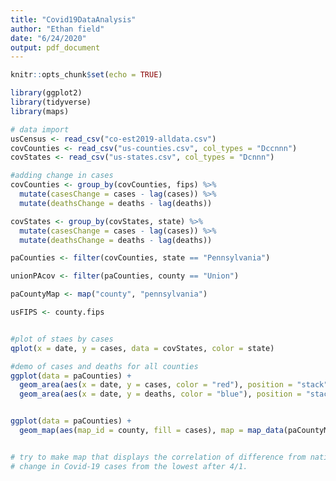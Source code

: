 ```yaml
---
title: "Covid19DataAnalysis"
author: "Ethan field"
date: "6/24/2020"
output: pdf_document
---
```


```r
knitr::opts_chunk$set(echo = TRUE)

library(ggplot2)
library(tidyverse)
library(maps)
```

```r
# data import
usCensus <- read_csv("co-est2019-alldata.csv")
covCounties <- read_csv("us-counties.csv", col_types = "Dccnnn")
covStates <- read_csv("us-states.csv", col_types = "Dcnnn")

#adding change in cases
covCounties <- group_by(covCounties, fips) %>%
  mutate(casesChange = cases - lag(cases)) %>%
  mutate(deathsChange = deaths - lag(deaths))

covStates <- group_by(covStates, state) %>%
  mutate(casesChange = cases - lag(cases)) %>%
  mutate(deathsChange = deaths - lag(deaths))

paCounties <- filter(covCounties, state == "Pennsylvania")

unionPAcov <- filter(paCounties, county == "Union")

paCountyMap <- map("county", "pennsylvania")

usFIPS <- county.fips



```
```r
#plot of staes by cases
qplot(x = date, y = cases, data = covStates, color = state)

#demo of cases and deaths for all counties
ggplot(data = paCounties) +
  geom_area(aes(x = date, y = cases, color = "red"), position = "stack") +
  geom_area(aes(x = date, y = deaths, color = "blue"), position = "stack")


ggplot(data = paCounties) +
  geom_map(aes(map_id = county, fill = cases), map = map_data(paCountyMap))


# try to make map that displays the correlation of difference from national average in the popular vote for 2016 national election with
# change in Covid-19 cases from the lowest after 4/1. 


```
